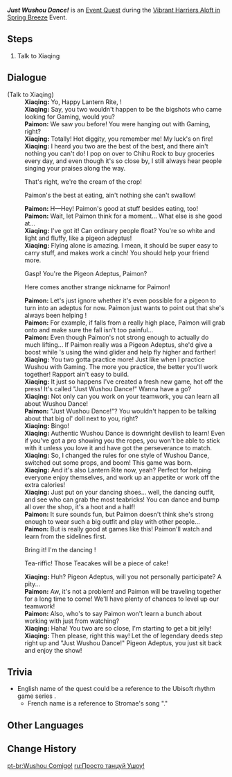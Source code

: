 {{Quest Infobox
|id            = 71530
|image         = Event Quest Just Wushou Dance.png
|type          = World
|event_name    = Vibrant Harriers Aloft in Spring Breeze
|requirement   = 
* Completion of Step 4 <!-- "Follow the instructions to find Gaming" --> of [[The Orioles Bask in Spring, the Heavens Present Auspices (Quest)|The Orioles Bask in Spring, the Heavens Present Auspices]]
|characters    = Paimon; Traveler; Xiaqing
|startLocation = [[Liyue Harbor]], [[Liyue]]
|region        = Liyue
|area          = Sea of Clouds
|subarea       = Liyue Harbor
|next          = 
|rewards       = Mora*10,000;Adventurer's Experience*4
|otherRewards  = 
* Unlocks the [[Vibrant Harriers Aloft in Spring Breeze/Joyful Beasts and Their Auspices|Joyful Beasts and Their Auspices]] subevent.
}}
'''''Just Wushou Dance!''''' is an [[Event Quest]] during the [[Vibrant Harriers Aloft in Spring Breeze]] Event.

==Steps==
# Talk to Xiaqing

==Dialogue==
{{Quest Description|During the Lantern Rite Festival, you and Paimon run into Gaming and another friend practicing the Wushou Dance together. He has prepared an endlessly fascinating event, and is waiting for guests to come and experience it...}}
{{Dialogue Start}}
;(Talk to Xiaqing)
:'''Xiaqing:''' Yo, Happy Lantern Rite, {{MC|m=my dude and dudette|f=dudettes}}!
:'''Xiaqing:''' Say, you two wouldn't happen to be the bigshots who came looking for Gaming, would you?
:'''Paimon:''' We saw you before! You were hanging out with Gaming, right?
:'''Xiaqing:''' Totally! Hot diggity, you remember me! My luck's on fire!
:'''Xiaqing:''' I heard you two are the best of the best, and there ain't nothing you can't do! I pop on over to Chihu Rock to buy groceries every day, and even though it's so close by, I still always hear people singing your praises along the way.
:{{DIcon}} That's right, we're the cream of the crop!
:{{DIcon}} Paimon's the best at eating, ain't nothing she can't swallow!
:'''Paimon:''' H&mdash;Hey! Paimon's good at stuff besides eating, too!
:'''Paimon:''' Wait, let Paimon think for a moment... What else is she good at...
:'''Xiaqing:''' I've got it! Can ordinary people float? You're so white and light and fluffy, like a pigeon adeptus!
:'''Xiaqing:''' Flying alone is amazing. I mean, it should be super easy to carry stuff, and makes work a cinch! You should help your friend more.
:{{DIcon}} Gasp! You're the Pigeon Adeptus, Paimon?
:{{DIcon}} Here comes another strange nickname for Paimon!
:'''Paimon:''' Let's just ignore whether it's even possible for a pigeon to turn into an adeptus for now. Paimon just wants to point out that she's always been helping {{Traveler}}!
:'''Paimon:''' For example, if {{Traveler}} falls from a really high place, Paimon will grab onto {{MC|m=him|f=her}} and make sure the fall isn't too painful...
:'''Paimon:''' Even though Paimon's not strong enough to actually do much lifting... If Paimon really was a Pigeon Adeptus, she'd give {{Traveler}} a boost while {{MC|m=he|f=she}}'s using the wind glider and help {{MC|m=him|f=her}} fly higher and farther!
:'''Xiaqing:''' You two gotta practice more! Just like when I practice Wushou with Gaming. The more you practice, the better you'll work together! Rapport ain't easy to build.
:'''Xiaqing:''' It just so happens I've created a fresh new game, hot off the press! It's called "Just Wushou Dance!" Wanna have a go?
:'''Xiaqing:''' Not only can you work on your teamwork, you can learn all about Wushou Dance!
:'''Paimon:''' "Just Wushou Dance!"? You wouldn't happen to be talking about that big ol' doll next to you, right?
:'''Xiaqing:''' Bingo!
:'''Xiaqing:''' Authentic Wushou Dance is downright devilish to learn! Even if you've got a pro showing you the ropes, you won't be able to stick with it unless you love it and have got the perseverance to match.
:'''Xiaqing:''' So, I changed the rules for one style of Wushou Dance, switched out some props, and boom! This game was born.
:'''Xiaqing:''' And it's also Lantern Rite now, yeah? Perfect for helping everyone enjoy themselves, and work up an appetite or work off the extra calories!
:'''Xiaqing:''' Just put on your dancing shoes... well, the dancing outfit, and see who can grab the most teabricks! You can dance and bump all over the shop, it's a hoot and a half!
:'''Paimon:''' It sure sounds fun, but Paimon doesn't think she's strong enough to wear such a big outfit and play with other people...
:'''Paimon:''' But {{Traveler}} is really good at games like this! Paimon'll watch and learn from the sidelines first.
:{{DIcon}} Bring it! I'm the dancing {{MC|m=king|f=queen}}!
:{{DIcon}} Tea-riffic! Those Teacakes will be a piece of cake!
:'''Xiaqing:''' Huh? Pigeon Adeptus, will you not personally participate? A pity...
:'''Paimon:''' Aw, it's not a problem! {{Traveler}} and Paimon will be traveling together for a long time to come! We'll have plenty of chances to level up our teamwork!
:'''Paimon:''' Also, who's to say Paimon won't learn a bunch about working with {{Traveler}} just from watching?
:'''Xiaqing:''' Haha! You two are so close, I'm starting to get a bit jelly!
:'''Xiaqing:''' Then please, right this way! Let the {{MC|m=dude|f=dudette}} of legendary deeds step right up and "Just Wushou Dance!" Pigeon Adeptus, you just sit back and enjoy the show!
{{Dialogue End}}

==Trivia==
* English name of the quest could be a reference to the Ubisoft rhythm game series {{w|Just Dance (video game series)|Just Dance}}.
** French name is a reference to Stromae's song "{{w|Alors on danse}}."

==Other Languages==
{{Other Languages
|en      = Just Wushou Dance!
|zhs     = 碰碰舞兽戏！
|zhs_rm  = 
|zht     = 碰碰舞獸戲！
|zht_rm  = 
|zh_tl   = 
|ja      = ドッシン獣舞劇！
|ja_rm   = Dosshin Juubugeki!
|ja_tl   = 
|ko      = 둥둥 짐승춤!
|ko_rm   = 
|ko_tl   = 
|es      = ¡Danza de choque!
|es_tl   = Shock Dance!
|fr      = Alors on danse (de wushou) !
|fr_tl   = And So We (Wushou) Dance!
|ru      = Просто танцуй Ушоу!
|ru_tl   = Just Wushou Dance!
|th      = วูซูเท้าไฟ!
|th_rm   = 
|th_tl   = 
|vi      = Cùng Múa Thú!
|vi_tl   = 
|de      = Wushou-Praller-Spiel!
|de_tl   = Wushou Bumper Game!
|id      = Bom Bom Shou!
|id_tl   = Boom Boom Shou!
|id_note = Bom Bom Shou is a portmanteau of "Bom Bom Car", which {{w|Bumper Cars}} are commonly known as in Indonesia, and "Wushou."
|pt      = Wushou Comigo!
|pt_tl   = 
|tr      = Wushou Dansına Var Mısın?
|tr_tl   = 
|it      = Vai col Wushou!
|it_tl   = 
}}

==Change History==
{{Change History|4.4}}

[[pt-br:Wushou Comigo!]]
[[ru:Просто танцуй Ушоу!]]